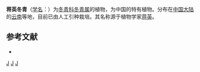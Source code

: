 {{Speciesbox 
| genus = Ilex
| species = tsiangiana
| authority = [[曾沧江|C. J. Tseng]]
}}

'''蒋英冬青'''（[[学名|学名]]：{{lang|la|''Ilex tsiangiana''}}）为[[冬青科|冬青科]][[冬青属|冬青属]]的植物，为中国的特有植物。分布在[[中国大陆|中国大陆]]的[[云南|云南]]等地，目前已由人工引种栽培。其名称源于植物学家[[蒋英_(植物学家)|蒋英]]。

== 参考文献 ==
<div class="references-small">
* {{cite web| url =http://www.bioinfo.cn/db05/KmzwSpecies.php?action=view&id=14279| title =蒋英冬青| work =《中国高等植物数据库全库》| publisher =中国科学院微生物研究所| author =昆明植物研究所| accessdate =2009-02-24}}{{dead link|date=2018年4月 |bot=InternetArchiveBot |fix-attempted=yes }}
</div>
{{Taxonbar|from=Q15227977}}

[[Category:冬青属|J]]
[[Category:中國特有植物|J]]
[[Category:云南植物|J]]